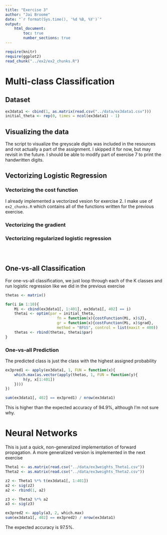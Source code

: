 ```yaml
---
title: "Exercise 3"
author: "Jai Broome"
date: "`r format(Sys.time(), '%d %B, %Y')`"
output: 
    html_document:
        toc: true
        number_sections: true
---
```


```r
require(knitr)
require(ggplot2)
read_chunk("../ex2/ex2_chunks.R")
```

# Multi-class Classification

## Dataset

```r
ex3data1 <- cbind(1, as.matrix(read.csv("../data/ex3data1.csv")))
initial_theta <- rep(0, times = ncol(ex3data1) - 1)
```

##  Visualizing the data

The script to visualize the greyscale digits was included in the resources and not actually a part of the assignment. I skipped it for now, but may revisit in the future. I should be able to modify part of exercise 7 to print the handwritten digits.

## Vectorizing Logistic Regression

### Vectorizing the cost function

I already implemented a vectorized vesion for exercise 2. I make use of `ex2_chunks.R` which contains all of the functions written for the previous exercise.

### Vectorizing the gradient

### Vectorizing regularized logistic regression

```r
```

```r
```

```r
```

## One-vs-all Classification 

For one-vs-all classification, we just loop through each of the K classes and run logistic regression like we did in the previous exercise

```r
thetas <- matrix()

for(i in 1:10){
    Mi <- cbind(ex3data1[, 1:401], ex3data1[, 402] == i)
    thetai <- optim(par = initial_theta,
                       fn = function(x){costFunction(Mi, x)$J},
                       gr = function(x){costFunction(Mi, x)$grad},
                       method = "BFGS", control = list(maxit = 400))
    thetas <- rbind(thetas, thetai$par)
}

```

### One-vs-all Prediction

The predicted class is just the class with the highest assigned probability

```r
ex3pred1 <- apply(ex3data1, 1, FUN = function(x){
    which.max(as.vector(apply(thetas, 1, FUN = function(y){
        h(y, x[1:401])
    })))
})

sum(ex3data1[, 402] == ex3pred1) / nrow(ex3data1)
```

This is higher than the expected accuracy of 94.9%, although I'm not sure why.

# Neural Networks

This is just a quick, non-generalized implementation of forward propagation. A more generalized version is implemented in the next exercise

```r

Theta1 <- as.matrix(read.csv("../data/ex3weights_Theta1.csv"))
Theta2 <- as.matrix(read.csv("../data/ex3weights_Theta2.csv"))

z2 <- Theta1 %*% t(ex3data1[, 1:401])
a2 <- sig(z2)
a2 <- rbind(1, a2)

z3 <- Theta2 %*% a2
a3 <- sig(z3)

ex3pred2 <- apply(a3, 2, which.max)
sum(ex3data1[, 402] == ex3pred2) / nrow(ex3data1)
```

The expected accuracy is 97.5%.
